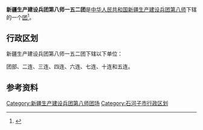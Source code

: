 {{中国乡级行政区
|行政区全称           = 新疆生产建设兵团第八师一五二团
|上级行政区           = [[新疆生产建设兵团第八师|新疆生产建设兵团第八师]]<br>[[新疆维吾尔自治区|新疆维吾尔自治区]][[石河子市|石河子市]]
|行政区类别           = [[团_(军队)|团]]
}}

'''新疆生产建设兵团第八师一五二团'''是[[中华人民共和国|中华人民共和国]][[新疆生产建设兵团|新疆生产建设兵团]][[新疆生产建设兵团第八师|第八师]]下辖的一个[[团_(军队)|团]]<ref>{{Cite journal|title=新疆生产建设兵团分布图|author=新疆生产建设兵团年鉴编辑委员会|journal=兵团年鉴|publisher=新疆生产建设兵团年鉴社|doi=10.42437/y.cnki.yxjsc.2021.000007|year=2020|location=乌鲁木齐|page=7-8|issn=1671-3338}}</ref>。

== 行政区划 ==
新疆生产建设兵团第八师一五二团下辖以下单位：

团部、二连、三连、四连、六连、七连、十连和五连。

== 参考资料 ==
{{reflist}}

{{新疆生产建设兵团第八师}}
{{石河子市行政区划}}

[[Category:新疆生产建设兵团第八师团场|Category:新疆生产建设兵团第八师团场]]
[[Category:石河子市行政区划|Category:石河子市行政区划]]